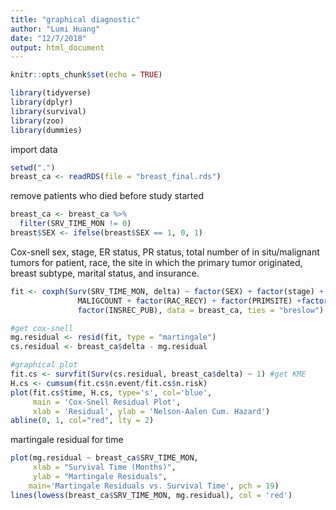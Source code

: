 ```yaml
---
title: "graphical diagnostic"
author: "Lumi Huang"
date: "12/7/2018"
output: html_document
---
```


```r
knitr::opts_chunk$set(echo = TRUE)
```

```r
library(tidyverse)
library(dplyr)
library(survival)
library(zoo)
library(dummies)
```

import data
```r
setwd(".")
breast_ca <- readRDS(file = "breast_final.rds")
```

remove patients who died before study started
```r
breast_ca <- breast_ca %>% 
  filter(SRV_TIME_MON != 0)
breast$SEX <- ifelse(breast$SEX == 1, 0, 1)
```



Cox-snell
sex, stage, ER status, PR status, total number of in situ/malignant tumors for patient, race, the site in which the primary tumor originated, breast subtype, marital status, and insurance.
```r
fit <- coxph(Surv(SRV_TIME_MON, delta) ~ factor(SEX) + factor(stage) + factor(ERSTATUS) + factor(PRSTATUS) + 
               MALIGCOUNT + factor(RAC_RECY) + factor(PRIMSITE) +factor(BRST_SUB) + factor(MAR_STAT) + 
               factor(INSREC_PUB), data = breast_ca, ties = "breslow")

#get cox-snell
mg.residual <- resid(fit, type = "martingale")
cs.residual <- breast_ca$delta - mg.residual

#graphical plot
fit.cs <- survfit(Surv(cs.residual, breast_ca$delta) ~ 1) #get KME
H.cs <- cumsum(fit.cs$n.event/fit.cs$n.risk)
plot(fit.cs$time, H.cs, type='s', col='blue',
     main = 'Cox-Snell Residual Plot',
     xlab = 'Residual', ylab = 'Nelson-Aalen Cum. Hazard')
abline(0, 1, col="red", lty = 2)
```

martingale residual for time
```r
plot(mg.residual ~ breast_ca$SRV_TIME_MON,
     xlab = "Survival Time (Months)",
     ylab = "Martingale Residuals",
    main='Martingale Residuals vs. Survival Time', pch = 19)
lines(lowess(breast_ca$SRV_TIME_MON, mg.residual), col = 'red')
```

